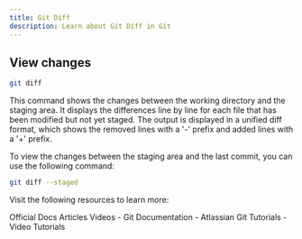 ```yaml
---
title: Git Diff
description: Learn about Git Diff in Git
---
```


## View changes
```sh
git diff
```
This command shows the changes between the working directory and the staging area. It displays the differences line by line for each file that has been modified but not yet staged. The output is displayed in a unified diff format, which shows the removed lines with a '-' prefix and added lines with a '+' prefix.

To view the changes between the staging area and the last commit, you can use the following command:
```sh
git diff --staged
```

Visit the following resources to learn more:

<Tabs defaultValue="official">
<TabsList>
<TabsTrigger value="official">Official Docs</TabsTrigger>
<TabsTrigger value="article">Articles</TabsTrigger>
<TabsTrigger value="video">Videos</TabsTrigger>
</TabsList>

<TabsContent value="official">
- <Link href="https://git-scm.com/docs">Git Documentation</Link>
</TabsContent>
<TabsContent value="article">
- <Link href="https://www.atlassian.com/git/tutorials">Atlassian Git Tutorials</Link>
</TabsContent>
<TabsContent value="video">
- <Link href="https://www.youtube.com/results?search_query=git+git-diff+tutorial">Video Tutorials</Link>
</TabsContent>
</Tabs>

<Outlet path="2-git-basics/commands/git-diff" />

